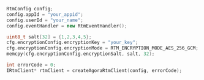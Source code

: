<PlatformWrapper platform='linux-cpp, windows'>

```cpp
RtmConfig config;
config.appId = "your_appid";
config.userId = "your_name";
config.eventHandler = new RtmEventHandler();

uint8_t salt[32] = {1,2,3,4,5};
cfg.encryptionConfig.encryptionKey = "your_key";
cfg.encryptionConfig.encryptionMode = RTM_ENCRYPTION_MODE_AES_256_GCM;
memcpy(cfg.encryptionConfig.encryptionSalt, salt, 32);

int errorCode = 0;
IRtmClient* rtmClient = createAgoraRtmClient(config, errorCode);
```
</PlatformWrapper>